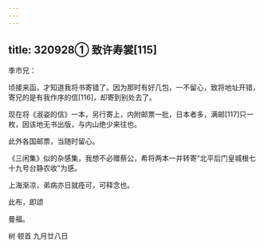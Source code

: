 ```yaml
---
---
---
```

title: 320928① 致许寿裳[115]
---




季巿兄：

顷接来函，才知道我将书寄错了。因为那时有好几包，一不留心，致将地址开错，寄兄的是有我作序的信[116]，却寄到别处去了。

现在将《淑姿的信》一本，另行寄上，内附邮票一批，日本者多，满邮[117]只一枚，因该地无书出版，与内山绝少来往也。

此外各国邮票，当随时留心。

《三闲集》似的杂感集，我想不必赠蔡公，希将两本一并转寄“北平后门皇城根七十九号台静农收”为感。

上海渐凉，弟病亦日就痊可，可释念也。

此布，即颂

曼福。

树 顿首 九月廿八日